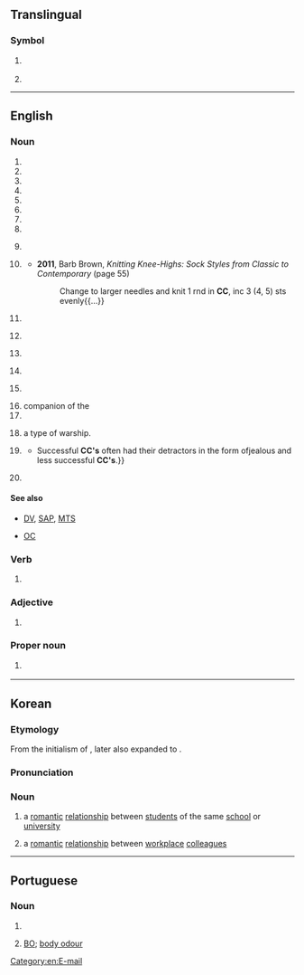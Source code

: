 {{also|cc|cC|.cc|c/c|C&C|CC.|-cc}}
==Translingual==

===Symbol===
{{mul-symbol}}

# {{ISO 3166|1|2|Cocos (Keeling) Islands}}
#: {{syn|mul|CCK|qq1={{w|ISO 3166-1 alpha-3|alpha-3}}}}
# {{bond credit rating|lt=1|f=1|a bond is [[low]] [[grade]] with extremely high [[risk]] of [[default]]}}

{{c|mul|Cocos Islands}}

----

==English==
{{wikipedia|lang=en}}

===Noun===
{{en-noun|~}}

# {{initialism of|en|carbon copy}}
# {{initialism of|en|[[cricket]] [[club]]}}
# {{initialism of|en|[[cycling]] [[club]]}}
# {{initialism of|en|[[circuit|Circuit]] [[court|Court]]}}
# {{initialism of|en|community college}}
# {{initialism of|en|credit card}}
# {{initialism of|en|courtesy copy}}
# {{initialism of|en|cryptocurrency}}
# {{lb|en|cosmology}} {{initialism of|en|cosmological constant}}
# {{lb|en|knitting}} {{initialism of|en|[[contrast]]ing [[colour]]}}
#* '''2011''', Barb Brown, ''Knitting Knee-Highs: Sock Styles from Classic to Contemporary'' (page 55)
#*: Change to larger needles and knit 1 rnd in '''CC''', inc 3 (4, 5) sts evenly{{...}}
# {{lb|en|SI}} {{initialism of|en|cubic centimetre}}
# {{lb|en|television}} {{initialism of|en|closed caption}}
# {{lb|en|weather}} {{initialism of|en|cirrocumulus}}
# {{lb|en|music|[[MIDI]]}} {{initialism of|en|[[control]] [[change]]}}
# {{lb|en|medicine}} {{initialism of|en|[[chief]] [[complaint]]}}
# companion of the {{w|Order of Canada}}
# {{initialism of|en|[[city|City]] [[college|College]]}}
# {{lb|en|military}} {{abbreviation of|en|[[cruiser]]|dot=,}} a type of warship.<!--why two C's?-->
# {{lb|en|military}} {{initialism of|en|[[company]] [[commander]]}}
#* {{quote-book|en|year=2013|author=David Banagis|title=Twenty-Three Days at Sea: A Sailor's Story|location=Bloomington, IN|publisher=Abbott Press|isbn=9781458211156|page={{gbooks|hfb3AAAAQBAJ|9|CC}}|passage=At the helm of Company Eleven was Chief Quartermaster Pritchard. Officially he was known as the Company Commander ('''CC''') and had been assigned to Camp Moffett for the purpose of being our '''CC'''. {{...}} Successful '''CC's''' often had their detractors in the form ofjealous and less successful '''CC's'''.}}
# {{lb|en|video games}} {{initialism of|en|[[crowd control]]}}

====See also====
* {{sense|television}} [[DV]], [[SAP]], [[MTS]]
* {{sense|Canada}} [[OC]]

===Verb===
{{en-verb}}

# {{lb|en|internet}} {{alt form|en|cc}}

===Adjective===
{{en-adj|-}}

# {{lb|en|fasteners}} {{initialism of|en|[[cement]]-[[coated]]}}

===Proper noun===
{{en-proper noun}}

# {{lb|en|law}} {{initialism of|en|Creative Commons}}

[[Category:en:E-mail]]

----

==Korean==

===Etymology===
From the initialism of {{der|ko|en|[[college]] [[couple]]}}, later also expanded to {{der|ko|en|[[company]] [[couple]]}}.

===Pronunciation===
{{ko-IPA|씨씨}}

===Noun===
{{head|ko|noun|tr=ssissi}}

# {{lb|ko|colloquial}} a [[romantic]] [[relationship]] between [[student]]s of the same [[school]] or [[university]]
# {{lb|ko|colloquial|less common}} a [[romantic]] [[relationship]] between [[workplace]] [[colleague]]s

{{cln|ko|terms written in foreign scripts}}

----

==Portuguese==

===Noun===
{{pt-noun|m|s}}

# {{initialism of|pt|cartão de cidadão}}
# {{lb|pt|Brazil|informal}} [[BO]]; [[body odour]]